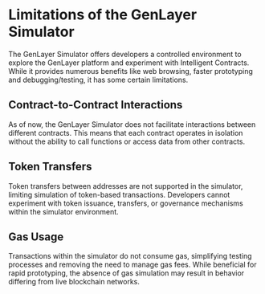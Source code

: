 # Limitations of the GenLayer Simulator

The GenLayer Simulator offers developers a controlled environment to explore the GenLayer platform and experiment with Intelligent Contracts. While it provides numerous benefits like web browsing, faster prototyping and debugging/testing, it has some certain limitations.

## Contract-to-Contract Interactions
As of now, the GenLayer Simulator does not facilitate interactions between different contracts. This means that each contract operates in isolation without the ability to call functions or access data from other contracts.

## Token Transfers
Token transfers between addresses are not supported in the simulator, limiting simulation of token-based transactions. Developers cannot experiment with token issuance, transfers, or governance mechanisms within the simulator environment.

## Gas Usage
Transactions within the simulator do not consume gas, simplifying testing processes and removing the need to manage gas fees. While beneficial for rapid prototyping, the absence of gas simulation may result in behavior differing from live blockchain networks.


